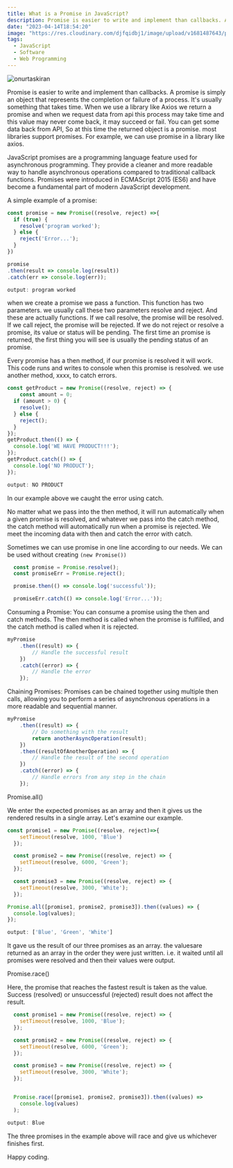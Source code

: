 ```yaml
---
title: What is a Promise in JavaScript?
description: Promise is easier to write and implement than callbacks. A promise is simply an object that represents the completion or failure of a process.
date: "2023-04-14T18:54:20"
image: "https://res.cloudinary.com/djfqidbj1/image/upload/v1681487643/phqkiydvgwywu4kbagi5.jpg"
tags:
  - JavaScript
  - Software
  - Web Programming
---
```


<img className="w-full rounded-xl" src="https://res.cloudinary.com/djfqidbj1/image/upload/v1681487643/phqkiydvgwywu4kbagi5.jpg" alt="onurtaskiran" />

Promise is easier to write and implement than callbacks. A promise is simply an object that represents the completion or failure of a process. It's usually something that takes time.  When we use a library like Axios we return a promise and when we request data from api this process may take time and this value may never come back, it may succeed or fail. You can get some data back from API, So at this time the returned object is a promise. most libraries support promises. For example, we can use promise in a library like axios.

JavaScript promises are a programming language feature used for asynchronous programming. They provide a cleaner and more readable way to handle asynchronous operations compared to traditional callback functions. Promises were introduced in ECMAScript 2015 (ES6) and have become a fundamental part of modern JavaScript development.

A simple example of a promise:

```javascript
const promise = new Promise((resolve, reject) =>{
  if (true) {
    resolve('program worked');
  } else {
    reject('Error...');
  }
})

promise
.then(result => console.log(result))
.catch(err => console.log(err));
```
```javascript
output: program worked
```

when we create a promise we pass a function. This function has two parameters. we usually call these two parameters resolve and reject. And these are actually functions. If we call resolve, the promise will be resolved. If we call reject, the promise will be rejected. If we do not reject or resolve a promise, its value or status will be pending. The first time an promise is returned, the first thing you will see is usually the pending status of an promise.

Every promise has a then method, if our promise is resolved it will work. This code runs and writes to console when this promise is resolved. we use another method, xxxx, to catch errors.

```javascript
const getProduct = new Promise((resolve, reject) => {
  	const amount = 0;
  if (amount > 0) {
    resolve();
  } else {
    reject();
  }
});
getProduct.then(() => {
  console.log('WE HAVE PRODUCT!!!');
});
getProduct.catch(() => {
  console.log('NO PRODUCT');
});
```
```javascript
output: NO PRODUCT
```

In our example above we caught the error using catch.

No matter what we pass into the then method, it will run automatically when a given promise is resolved, and whatever we pass into the catch method, the catch method will automatically run when a promise is rejected. We meet the incoming data with then and catch the error with catch.

Sometimes we can use promise in one line according to our needs. We can be used without creating ```(new Promise())```

```javascript
  const promise = Promise.resolve();
  const promiseErr = Promise.reject();

  promise.then(() => console.log('successful'));

  promiseErr.catch(() => console.log('Error...'));
 ```
Consuming a Promise:
You can consume a promise using the then and catch methods. The then method is called when the promise is fulfilled, and the catch method is called when it is rejected.

```javascript
myPromise
    .then((result) => {
        // Handle the successful result
    })
    .catch((error) => {
        // Handle the error
    });
```
Chaining Promises:
Promises can be chained together using multiple then calls, allowing you to perform a series of asynchronous operations in a more readable and sequential manner.

```javascript
myPromise
    .then((result) => {
        // Do something with the result
        return anotherAsyncOperation(result);
    })
    .then((resultOfAnotherOperation) => {
        // Handle the result of the second operation
    })
    .catch((error) => {
        // Handle errors from any step in the chain
    });
```
Promise.all()

We enter the expected promises as an array and then it gives us the rendered results in a single array. Let's examine our example.

```javascript
const promise1 = new Promise((resolve, reject)=>{
    setTimeout(resolve, 1000, 'Blue')
  });

  const promise2 = new Promise((resolve, reject) => {
    setTimeout(resolve, 6000, 'Green');
  });

  const promise3 = new Promise((resolve, reject) => {
    setTimeout(resolve, 3000, 'White');
  });

Promise.all([promise1, promise2, promise3]).then((values) => {
  console.log(values);
});
```
```javascript
output: ['Blue', 'Green', 'White']
```

It gave us the result of our three promises as an array. the values ​​are returned as an array in the order they were just written. i.e. it waited until all promises were resolved and then their values ​​were output.

Promise.race()

Here, the promise that reaches the fastest result is taken as the value. Success (resolved) or unsuccessful (rejected) result does not affect the result.

```javascript
  const promise1 = new Promise((resolve, reject) => {
    setTimeout(resolve, 1000, 'Blue');
  });

  const promise2 = new Promise((resolve, reject) => {
    setTimeout(resolve, 6000, 'Green');
  });

  const promise3 = new Promise((resolve, reject) => {
    setTimeout(resolve, 3000, 'White');
  });


  Promise.race([promise1, promise2, promise3]).then((values) =>
    console.log(values)
  );
```

```javascript
output: Blue
```

The three promises in the example above will race and give us whichever finishes first.

Happy coding.